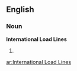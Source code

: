 ==English==

===Noun===
'''International Load Lines'''

# {{plural of|[[International Load Line]]}}

[[ar:International Load Lines]]